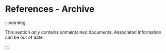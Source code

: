 
# References - Archive

:::warning

This section only contains unmaintained documents. Associated information can be out of date.

:::

<DocCardList items={useCurrentSidebarCategory().items}/>
